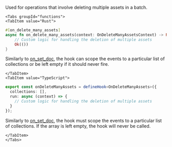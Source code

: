 Used for operations that involve deleting multiple assets in a batch.


```mdx-code-block
<Tabs groupId="functions">
<TabItem value="Rust">
```

```rust
#[on_delete_many_assets]
async fn on_delete_many_assets(context: OnDeleteManyAssetsContext) -> Result<(), String> {
    // Custom logic for handling the deletion of multiple assets
    Ok(())
}
```

Similarly to [on_set_doc](#on_set_doc), the hook can scope the events to a particular list of collections or be left empty if it should never fire.

```mdx-code-block
</TabItem>
<TabItem value="TypeScript">
```

```typescript
export const onDeleteManyAssets = defineHook<OnDeleteManyAssets>({
  collections: [],
  run: async (context) => {
    // Custom logic for handling the deletion of multiple assets
  }
});
```

Similarly to [on_set_doc](#on_set_doc), the hook must scope the events to a particular list of collections. If the array is left empty, the hook will never be called.

```mdx-code-block
</TabItem>
</Tabs>
```
